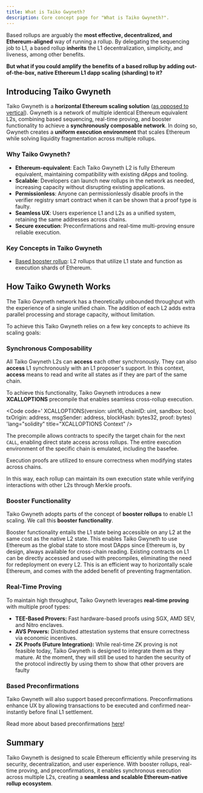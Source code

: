 ```yaml
---
title: What is Taiko Gwyneth?
description: Core concept page for "What is Taiko Gwyneth?".
---
```



Based rollups are arguably the **most effective, decentralized, and Ethereum-aligned** way of running a rollup. By delegating the sequencing job to L1, a based rollup **inherits** the L1 decentralization, simplicity, and liveness, among other benefits.

**But what if you could amplify the benefits of a based rollup by adding out-of-the-box, native Ethereum L1 dapp scaling (sharding) to it?**

## Introducing Taiko Gwyneth

Taiko Gwyneth is a **horizontal Ethereum scaling solution** ([as opposed to vertical](/taiko-alethia-protocol/protocol-design/inception-layers)). Gwyneth is a network of multiple identical Ethereum equivalent L2s, combining based sequencing, real-time proving, and booster functionality to achieve a **synchronously composable network**. In doing so, Gwyneth creates a **uniform execution environment** that scales Ethereum while solving liquidity fragmentation across multiple rollups.

### Why Taiko Gwyneth?

- **Ethereum-equivalent**: Each Taiko Gwyneth L2 is fully Ethereum equivalent, maintaining compatibility with existing dApps and tooling.
- **Scalable**: Developers can launch new rollups in the network as needed, increasing capacity without disrupting existing applications.
- **Permissionless**: Anyone can permissionlessly disable proofs in the verifier registry smart contract when it can be shown that a proof type is faulty.
- **Seamless UX**: Users experience L1 and L2s as a unified system, retaining the same addresses across chains.
- **Secure execution**: Preconfirmations and real-time multi-proving ensure reliable execution.

### Key Concepts in Taiko Gwyneth

- [Based booster rollup](/taiko-gwyneth-protocol/booster-rollups): L2 rollups that utilize L1 state and function as execution shards of Ethereum.

## How Taiko Gwyneth Works

The Taiko Gwyneth network has a theoretically unbounded throughput with the experience of a single unified chain. The addition of each L2 adds extra parallel processing and storage capacity, without limitation.

To achieve this Taiko Gwyneth relies on a few key concepts to achieve its scaling goals:

### **Synchronous Composability**

All Taiko Gwyneth L2s can **access** each other synchronously. They can also **access** L1 synchronously with an L1 proposer's support. In this context, **access** means to read and write all states as if they are part of the same chain.

To achieve this functionality, Taiko Gwyneth introduces a new **XCALLOPTIONS** precompile that enables seamless cross-rollup execution.

<Code code='
XCALLOPTIONS(version: uint16, chainID: uint, sandbox: bool, txOrigin: address,
msgSender: address, blockHash: bytes32, proof: bytes)
 'lang="solidity" title="XCALLOPTIONS Context" />

The precompile allows contracts to specify the target chain for the next `CALL`, enabling direct state access across rollups. The entire execution environment of the specific chain is emulated, including the basefee.

Execution proofs are utilized to ensure correctness when modifying states across chains.

In this way, each rollup can maintain its own execution state while verifying interactions with other L2s through Merkle proofs.

### **Booster Functionality**

Taiko Gwyneth adopts parts of the concept of **booster rollups** to enable L1 scaling. We call this **booster functionality**.

Booster functionality entails the L1 state being accessible on any L2 at the same cost as the native L2 state. This enables Taiko Gwyneth to use Ethereum as the global state to store most DApps since Ethereum is, by design, always available for cross-chain reading. Existing contracts on L1 can be directly accessed and used with precompiles, eliminating the need for redeployment on every L2. This is an efficient way to horizontally scale Ethereum, and comes with the added benefit of preventing fragmentation.

### **Real-Time Proving**

To maintain high throughput, Taiko Gwyneth leverages **real-time proving** with multiple proof types:

- **TEE-Based Provers:** Fast hardware-based proofs using SGX, AMD SEV, and Nitro enclaves.
- **AVS Provers:** Distributed attestation systems that ensure correctness via economic incentives.
- **ZK Proofs (Future Integration):** While real-time ZK proving is not feasible today, Taiko Gwyneth is designed to integrate them as they mature. At the moment, they will still be used to harden the security of the protocol indirectly by using them to show that other provers are faulty

### **Based Preconfirmations**
Taiko Gwyneth will also support based preconfirmations. Preconfirmations enhance UX by allowing transactions to be executed and confirmed near-instantly before final L1 settlement.

Read more about based preconfirmations [here](https://ethresear.ch/t/based-preconfirmations/17353)!

## Summary

Taiko Gwyneth is designed to scale Ethereum efficiently while preserving its security, decentralization, and user experience. With booster rollups, real-time proving, and preconfirmations, it enables synchronous execution across multiple L2s, creating a **seamless and scalable Ethereum-native rollup ecosystem**.
